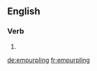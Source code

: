 ==English==

===Verb===
{{head|en}}

# {{present participle of|empurple}}

[[de:empurpling]]
[[fr:empurpling]]